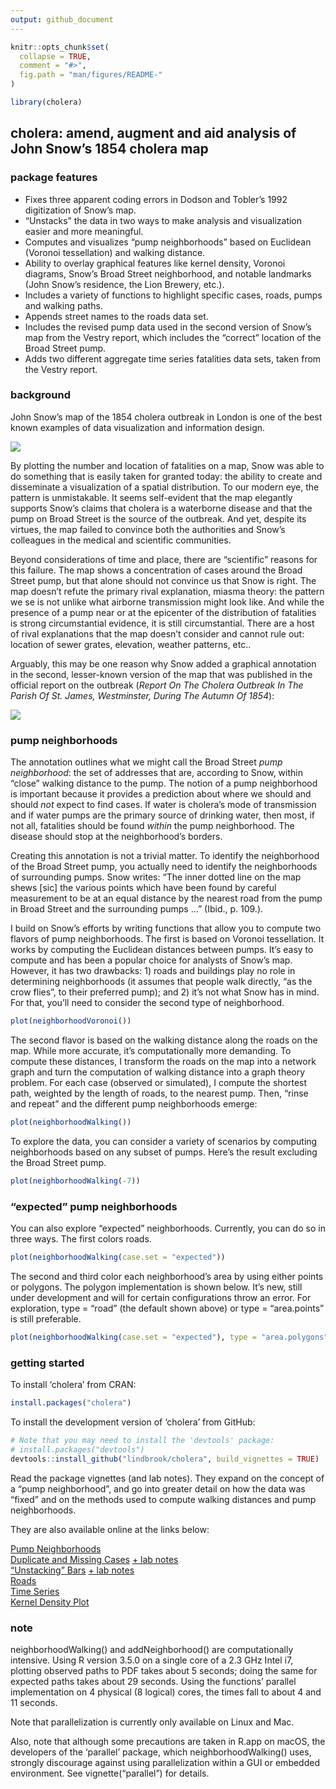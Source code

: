 ```yaml
---
output: github_document
---
```


<!-- README.md is generated from README.Rmd. Please edit that file -->

```r
knitr::opts_chunk$set(
  collapse = TRUE,
  comment = "#>",
  fig.path = "man/figures/README-"
)
```

```r
library(cholera)
```

## cholera: amend, augment and aid analysis of John Snow's 1854 cholera map

### package features

* Fixes three apparent coding errors in Dodson and Tobler's 1992 digitization of Snow's map.
* "Unstacks" the data in two ways to make analysis and visualization easier and more meaningful.
* Computes and visualizes "pump neighborhoods" based on Euclidean (Voronoi tessellation) and walking distance.
* Ability to overlay graphical features like kernel density, Voronoi diagrams, Snow's Broad Street neighborhood, and notable landmarks (John Snow's residence, the Lion Brewery, etc.).
* Includes a variety of functions to highlight specific cases, roads, pumps and walking paths.
* Appends street names to the roads data set.
* Includes the revised pump data used in the second version of Snow's map from the Vestry report, which includes the "correct" location of the Broad Street pump.
* Adds two different aggregate time series fatalities data sets, taken from the Vestry report.

### background

John Snow's map of the 1854 cholera outbreak in London is one of the best known examples of data visualization and information design.

![](vignettes/msu-snows-mapB.jpg)

By plotting the number and location of fatalities on a map, Snow was able to do something that is easily taken for granted today: the ability to create and disseminate a visualization of a spatial distribution. To our modern eye, the pattern is unmistakable. It seems self-evident that the map elegantly supports Snow's claims that cholera is a waterborne disease and that the pump on Broad Street is the source of the outbreak. And yet, despite its virtues, the map failed to convince both the authorities and Snow's colleagues in the medical and scientific communities.

Beyond considerations of time and place, there are "scientific" reasons for this failure. The map shows a concentration of cases around the Broad Street pump, but that alone should not convince us that Snow is right. The map doesn't refute the primary rival explanation, miasma theory: the pattern we se is not unlike what airborne transmission might look like. And while the presence of a pump near or at the epicenter of the distribution of fatalities is strong circumstantial evidence, it is still circumstantial. There are a host of rival explanations that the map doesn't consider and cannot rule out: location of sewer grates, elevation, weather patterns, etc..

Arguably, this may be one reason why Snow added a graphical annotation in the second, lesser-known version of the map that was published in the official report on the outbreak (_Report On The Cholera Outbreak In The Parish Of St. James, Westminster, During The Autumn Of 1854_):

![](vignettes/fig12-6.png)

### pump neighborhoods

The annotation outlines what we might call the Broad Street _pump neighborhood_: the set of addresses that are, according to Snow, within "close" walking distance to the pump. The notion of a pump neighborhood is important because it provides a prediction about where we should and should _not_ expect to find cases. If water is cholera's mode of transmission and if water pumps are the primary source of drinking water, then most, if not all, fatalities should be found _within_ the pump neighborhood. The disease should stop at the neighborhood's borders.

Creating this annotation is not a trivial matter. To identify the neighborhood of the Broad Street pump, you actually need to identify the neighborhoods of surrounding pumps. Snow writes: "The inner dotted line on the map shews [sic] the various points which have been found by careful measurement to be at an equal distance by the nearest road from the pump in Broad Street and the surrounding pumps ..." (Ibid., p. 109.).

I build on Snow's efforts by writing functions that allow you to compute two flavors of pump neighborhoods. The first is based on Voronoi tessellation. It works by computing the Euclidean distances between pumps. It's easy to compute and has been a popular choice for analysts of Snow's map. However, it has two drawbacks: 1) roads and buildings play no role in determining neighborhoods (it assumes that people walk directly, "as the crow flies", to their preferred pump); and 2) it's not what Snow has in mind. For that, you'll need to consider the second type of neighborhood.

```r
plot(neighborhoodVoronoi())
```

The second flavor is based on the walking distance along the roads on the map. While more accurate, it's computationally more demanding. To compute these distances, I transform the roads on the map into a network graph and turn the computation of walking distance into a graph theory problem. For each case (observed or simulated), I compute the shortest path, weighted by the length of roads, to the nearest pump. Then, "rinse and repeat" and the different pump neighborhoods emerge:

```r
plot(neighborhoodWalking())
```

To explore the data, you can consider a variety of scenarios by computing neighborhoods based on any subset of pumps. Here's the result excluding the Broad Street pump.

```r
plot(neighborhoodWalking(-7))
```

### "expected" pump neighborhoods

You can also explore "expected" neighborhoods. Currently, you can do so in three ways. The first colors roads.

```r
plot(neighborhoodWalking(case.set = "expected"))
```

The second and third color each neighborhood's area by using either points or polygons. The polygon implementation is shown below. It's new, still under development and will for certain configurations throw an error. For exploration, type = "road" (the default shown above) or type = "area.points" is still preferable.

```r
plot(neighborhoodWalking(case.set = "expected"), type = "area.polygons")
```

### getting started

To install 'cholera' from CRAN:

```r
install.packages("cholera")
```

To install the development version of 'cholera' from GitHub:

```r
# Note that you may need to install the 'devtools' package:
# install.packages("devtools")
devtools::install_github("lindbrook/cholera", build_vignettes = TRUE)
```

Read the package vignettes (and lab notes). They expand on the concept of a "pump neighborhood", and go into greater detail on how the data was "fixed" and on the methods used to compute walking distances and pump neighborhoods. 

They are also available online at the links below:

[Pump Neighborhoods](https://github.com/lindbrook/cholera/blob/master/docs/pump.neighborhoods.md)   
[Duplicate and Missing Cases](https://github.com/lindbrook/cholera/blob/master/docs/duplicate.missing.cases.md) [+ lab notes](https://github.com/lindbrook/cholera/blob/master/docs/duplicate.missing.cases.notes.md)   
["Unstacking" Bars](https://github.com/lindbrook/cholera/blob/master/docs/unstacking.bars.md)  [+ lab notes](https://github.com/lindbrook/cholera/blob/master/docs/unstacking.bars.notes.md)     
[Roads](https://github.com/lindbrook/cholera/blob/master/docs/roads.md)   
[Time Series](https://github.com/lindbrook/cholera/blob/master/docs/time.series.md)   
[Kernel Density Plot](https://github.com/lindbrook/cholera/blob/master/docs/kernel.density.md)

### note

neighborhoodWalking() and addNeighborhood() are computationally intensive. Using R version 3.5.0 on a single core of a 2.3 GHz Intel i7, plotting observed paths to PDF takes about 5 seconds; doing the same for expected paths takes about 29 seconds. Using the functions' parallel implementation on 4 physical (8 logical) cores, the times fall to about 4 and 11 seconds.

Note that parallelization is currently only available on Linux and Mac.

Also, note that although some precautions are taken in R.app on macOS, the developers of the 'parallel' package, which neighborhoodWalking() uses, strongly discourage against using parallelization within a GUI or embedded environment. See vignette("parallel") for details.
